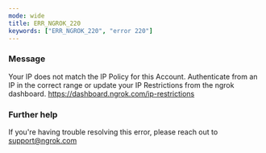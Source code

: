 ```yaml
---
mode: wide
title: ERR_NGROK_220
keywords: ["ERR_NGROK_220", "error 220"]
---
```



### Message

Your IP does not match the IP Policy for this Account. Authenticate from an IP in the correct range or update your IP Restrictions from the ngrok dashboard. https://dashboard.ngrok.com/ip-restrictions

<ErrorDetails />

### Further help

If you're having trouble resolving this error, please reach out to [support@ngrok.com](mailto:support@ngrok.com?subject=Help%20with%20ERR_NGROK_220)
